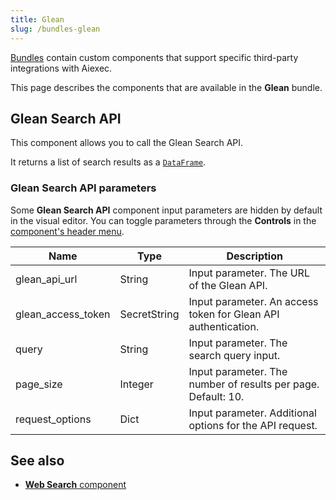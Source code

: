 ```yaml
---
title: Glean
slug: /bundles-glean
---
```



[Bundles](/components-bundle-components) contain custom components that support specific third-party integrations with Aiexec.

This page describes the components that are available in the **Glean** bundle.

## Glean Search API

This component allows you to call the Glean Search API.

It returns a list of search results as a [`DataFrame`](/data-types#dataframe).

### Glean Search API parameters

Some **Glean Search API** component input parameters are hidden by default in the visual editor.
You can toggle parameters through the <Icon name="SlidersHorizontal" aria-hidden="true"/> **Controls** in the [component's header menu](/concepts-components#component-menus).

| Name | Type | Description |
|------|------|-------------|
| glean_api_url | String | Input parameter. The URL of the Glean API. |
| glean_access_token | SecretString | Input parameter. An access token for Glean API authentication. |
| query | String | Input parameter. The search query input. |
| page_size | Integer | Input parameter. The number of results per page. Default: 10. |
| request_options | Dict | Input parameter. Additional options for the API request. |

## See also

* [**Web Search** component](/components-data#web-search)
